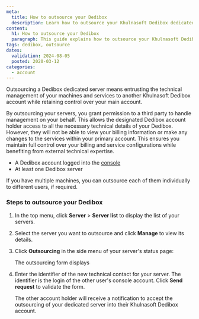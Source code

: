 ```yaml
---
meta:
  title: How to outsource your Dedibox
  description: Learn how to outsource your Khulnasoft Dedibox dedicated server.
content:
  h1: How to outsource your Dedibox
  paragraph: This guide explains how to outsource your Khulnasoft Dedibox dedicated server.
tags: dedibox, outsource
dates:
  validation: 2024-08-05
  posted: 2020-03-12
categories:
  - account
---
```


Outsourcing a Dedibox dedicated server means entrusting the technical management of your machines and services to another Khulnasoft Dedibox account while retaining control over your main account.

By outsourcing your servers, you grant permission to a third party to handle management on your behalf. This allows the designated Dedibox account holder access to all the necessary technical details of your Dedibox. However, they will not be able to view your billing information or make any changes to the services within your primary account. This ensures you maintain full control over your billing and service configurations while benefiting from external technical expertise.

<Macro id="requirements" />

- A Dedibox account logged into the [console](https://console.online.net)
- At least one Dedibox server

<Message type="tip">
  If you have multiple machines, you can outsource each of them individually to different users, if required.
</Message>

### Steps to outsource your Dedibox

1. In the top menu, click **Server** > **Server list** to display the list of your servers.
2. Select the server you want to outsource and click **Manage** to view its details.
3. Click **Outsourcing** in the side menu of your server's status page:
    <Lightbox src="khulnasoft-dedibox-console-dedibox-outsourcing.webp" width="800" alt="Khulnasoft Dedibox console outsourcing" />

    The outsourcing form displays
4. Enter the identifier of the new technical contact for your server. The identifier is the login of the other user's console account. Click **Send request** to validate the form.

    The other account holder will receive a notification to accept the outsourcing of your dedicated server into their Khulnasoft Dedibox account.
